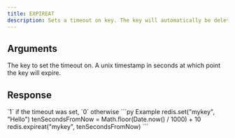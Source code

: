 ```yaml
---
title: EXPIREAT
description: Sets a timeout on key. The key will automatically be deleted.
---
```



## Arguments

<ParamField body="key" type="str" required>
  The key to set the timeout on.
</ParamField>

<ParamField body="unix" type="integer">
A unix timestamp in seconds at which point the key will expire.
</ParamField>

## Response

<ResponseField type="integer" required>
  `1` if the timeout was set, `0` otherwise
</ResponseField>

<RequestExample>
```py Example
redis.set("mykey", "Hello")
tenSecondsFromNow = Math.floor(Date.now() / 1000) + 10
redis.expireat("mykey", tenSecondsFromNow)
```
</RequestExample>
